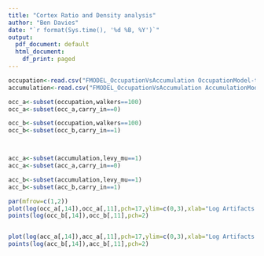 ---
title: "Cortex Ratio and Density analysis"
author: "Ben Davies"
date: "`r format(Sys.time(), '%d %B, %Y')`"
output:
  pdf_document: default
  html_document:
    df_print: paged
---


```{r}

occupation<-read.csv("FMODEL_OccupationVsAccumulation OccupationModel-table.csv",stringsAsFactors = FALSE,skip=6)
accumulation<-read.csv("FMODEL_OccupationVsAccumulation AccumulationModel-table.csv",stringsAsFactors = FALSE,skip=6)

occ_a<-subset(occupation,walkers==100)
occ_a<-subset(occ_a,carry_in==0)

occ_b<-subset(occupation,walkers==100)
occ_b<-subset(occ_b,carry_in==1)



acc_a<-subset(accumulation,levy_mu==1)
acc_a<-subset(acc_a,carry_in==0)

acc_b<-subset(accumulation,levy_mu==1)
acc_b<-subset(acc_b,carry_in==1)

par(mfrow=c(1,2))
plot(log(occ_a[,14]),occ_a[,11],pch=17,ylim=c(0,3),xlab="Log Artifacts in Window",ylab="Cortex Ratio", main="Occupation Model")
points(log(occ_b[,14]),occ_b[,11],pch=2)


plot(log(acc_a[,14]),acc_a[,11],pch=17,ylim=c(0,3),xlab="Log Artifacts in Window",ylab="Cortex Ratio",main="Accumulation Model")
points(log(acc_b[,14]),acc_b[,11],pch=2)

```



